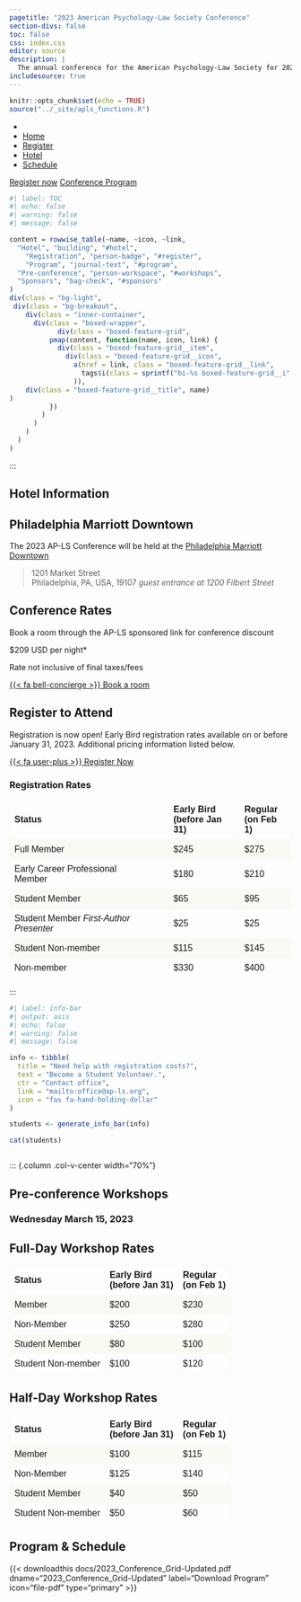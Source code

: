 ```yaml
---
pagetitle: "2023 American Psychology-Law Society Conference" 
section-divs: false
toc: false
css: index.css
editor: source
description: | 
  The annual conference for the American Psychology-Law Society for 2023 will be held in Philadelphia from March 16-18.
includesource: true
---
```


```r
knitr::opts_chunk$set(echo = TRUE)
source("../_site/apls_functions.R")
```


```{=html}
    <body id="page-top" data-spy="scroll" data-target="side-menu">
      <nav class="side-menu">
        <ul>
          <li class="hidden active">
            <a class="page-scroll" href="#page-top"></a>
          </li>
          <li>
            <a href="#hotel" class="page-scroll">
              <span class="menu-title">Home</span>
              <span class="dot"></span>
            </a>
          </li>
          <li>
            <a href="#register" class="page-scroll">
              <span class="menu-title">Register</span>
              <span class="dot"></span>
            </a>
          </li>
          <li>
            <a href="#hotel" class="page-scroll">
              <span class="menu-title">Hotel</span>
              <span class="dot"></span>
            </a>
          </li>
          <li>
            <a href="#program" class="page-scroll">
              <span class="menu-title">Schedule</span>
              <span class="dot"></span>
            </a>
          </li>
        </ul>
      </nav>
```

::: {.column-screen}
::: {#home .row .hero-header}
::: {.col-md-12}

[Register now](#register){#btn-guide .btn-action .btn-action .btn .btn-success role="button"} 
[Conference Program](#program){.btn-action .btn .btn-secondary role="button"}
:::
:::
:::

::: column-screen
```r
#| label: TOC
#| echo: false
#| warning: false
#| message: false

content = rowwise_table(~name, ~icon, ~link,
  "Hotel", "building", "#hotel",
    "Registration", "person-badge", "#register",     
    "Program", "journal-text", "#program",
  "Pre-conference", "person-workspace", "#workshops",
  "Sponsors", "bag-check", "#sponsors"
)
div(class = "bg-light",
 div(class = "bg-breakout",
    div(class = "inner-container",
      div(class = "boxed-wrapper",
            div(class = "boxed-feature-grid",
          pmap(content, function(name, icon, link) {
            div(class = "boxed-feature-grid__item",
              div(class = "boxed-feature-grid__icon",
                a(href = link, class = "boxed-feature-grid__link",
                  tags$i(class = sprintf("bi-%s boxed-feature-grid__i", icon))
                )),
    div(class = "boxed-feature-grid__title", name)
)
          })
        )
      )
    )
  )
)

```
:::
:::

::: column-page
::: {simple-info}
## Hotel Information {#hotel}

::: panel-tabset
## Philadelphia Marriott Downtown

The 2023 AP-LS Conference will be held at the [Philadelphia Marriott Downtown](https://www.marriott.com/en-us/hotels/phldt-philadelphia-marriott-downtown/overview/?scid=8e4624f4-e96a-4d68-b772-59df755b5c65&gclsrc=ds)

> 1201 Market Street </br> Philadelphia, PA, USA, 19107 *guest entrance at 1200 Filbert Street*

## Conference Rates

Book a room through the AP-LS sponsored link for conference discount

\$209 USD per night\*

Rate not inclusive of final taxes/fees

[{{< fa bell-concierge >}} Book a room](%22https://book.passkey.com/gt/218524854?gtid=ebf7480702a2b34d863a79c09cb5f074%22){.btn-action .btn .btn-primary role="button"}
:::
:::
:::

## Register to Attend {#register}

Registration is now open! Early Bird registration rates available on or before January 31, 2023. Additional pricing information listed below.

[{{< fa user-plus >}} Register Now](%22https://apls.memberclicks.net/2023_conf_registration%22){.btn-action .btn .btn-primary role="button"}

```{=html}

<!DOCTYPE html>
<html>
<head>
<style>
table {
  font-family: arial, sans-serif;
  border-collapse: collapse;
  width: 100%;
}

td, th {
  border: 1px solid #FBF9F4;
  text-align: left;
  padding: 8px;
}

tr:nth-child(even) {
  background-color: #FBF9F4;
}
</style>
</head>
<body>

<h3>Registration Rates</h3>

<table>
  <tr>
    <th>Status</th>
    <th>Early Bird <br>(before Jan 31)</th>
    <th>Regular <br>(on Feb 1)</th>
  </tr>
  <tr>
    <td>Full Member</td>
    <td>$245</td>
    <td>$275</td>
  </tr>
  <tr>
    <td>Early Career Professional <br> Member</td>
    <td>$180</td>
    <td>$210</td>
  </tr>
  <tr>
    <td>Student Member</td>
    <td>$65</td>
    <td>$95</td>
  </tr>
  <tr>
    <td>Student Member <em>First-Author Presenter</em></td>
    <td>$25</td>
    <td>$25</td>
  </tr>
  <tr>
    <td>Student Non-member</td>
    <td>$115</td>
    <td>$145</td>
  </tr>
  <tr>
    <td>Non-member</td>
    <td>$330</td>
    <td>$400</td>
  </tr>
</table>

</body>
</html>
```
:::

```r
#| label: info-bar
#| output: asis
#| echo: false
#| warning: false
#| message: false

info <- tibble(
  title = "Need help with registration costs?",
  text = "Become a Student Volunteer.",
  ctr = "Contact office",
  link = "mailto:office@ap-ls.org",
  icon = "fas fa-hand-holding-dollar"
)

students <- generate_info_bar(info)

cat(students)

```

::: {.column .col-v-center width="15%"}
:::

::: {.column .col-v-center width="70%"}

## Pre-conference Workshops

### Wednesday March 15, 2023

```{=html}
<style>
table {
  font-family: arial, sans-serif;
  border-collapse: collapse;
  width: 100%;
}

td, th {
  border: 1px solid #FBF9F4;
  text-align: left;
  padding: 8px;
}

tr:nth-child(even) {
  background-color: #FBF9F4;
}
</style>
</head>
<body>

<h2>Full-Day Workshop Rates</h2>

<table>
  <tr>
    <th>Status</th>
    <th>Early Bird <br>(before Jan 31)</th>
    <th>Regular <br>(on Feb 1)</th>
  </tr>
  <tr>
    <td>Member</td>
    <td>$200</td>
    <td>$230</td>
  </tr>
  <tr>
    <td>Non-Member</td>
    <td>$250</td>
    <td>$280</td>
  </tr>
  <tr>
    <td>Student Member</td>
    <td>$80</td>
    <td>$100</td>
  </tr>
  <tr>
    <td>Student Non-member</td>
    <td>$100</td>
    <td>$120</td>
  </tr>
</table>

</body>
</html>
```
```{=html}
<html>
<head>
<style>
table {
  font-family: arial, sans-serif;
  border-collapse: collapse;
  width: 100%;
}

td, th {
  border: 1px solid #FBF9F4;
  text-align: left;
  padding: 8px;
}

tr:nth-child(even) {
  background-color: #FBF9F4;
}
</style>
</head>
<body>

<h2>Half-Day Workshop Rates</h2>

<table>
  <tr>
    <th>Status</th>
    <th>Early Bird <br>(before Jan 31)</th>
    <th>Regular <br>(on Feb 1)</th>
  </tr>
  <tr>
    <td>Member</td>
    <td>$100</td>
    <td>$115</td>
  </tr>
  <tr>
    <td>Non-Member</td>
    <td>$125</td>
    <td>$140</td>
  </tr>
  <tr>
    <td>Student Member</td>
    <td>$40</td>
    <td>$50</td>
  </tr>
  <tr>
    <td>Student Non-member</td>
    <td>$50</td>
    <td>$60</td>
  </tr>
</table>

</body>
</html>
```
## Program & Schedule {#program}

{{< downloadthis docs/2023_Conference_Grid-Updated.pdf dname="2023_Conference_Grid-Updated" label="Download Program" icon="file-pdf" type="primary" >}}

